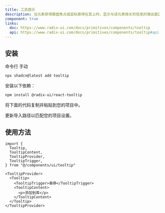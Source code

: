 ```yaml
---
title: 工具提示
description: 当元素获得键盘焦点或鼠标悬停在其上时，显示与该元素相关的信息的弹出窗口。
component: true
links:
  doc: https://www.radix-ui.com/docs/primitives/components/tooltip
  api: https://www.radix-ui.com/docs/primitives/components/tooltip#api-reference
---
```


<ComponentPreview name="tooltip-demo" description="一个工具提示组件." />

## 安装

<CodeTabs>

<TabsList>
  <TabsTrigger value="cli">命令行</TabsTrigger>
  <TabsTrigger value="manual">手动</TabsTrigger>
</TabsList>
<TabsContent value="cli">

```bash
npx shadcn@latest add tooltip
```

</TabsContent>

<TabsContent value="manual">

<Steps>

<Step>安装以下依赖：</Step>

```bash
npm install @radix-ui/react-tooltip
```

<Step>将下面的代码复制并粘贴到您的项目中。</Step>

<ComponentSource name="tooltip" />

<Step>更新导入路径以匹配您的项目设置。</Step>

</Steps>

</TabsContent>

</CodeTabs>

## 使用方法

```tsx
import {
  Tooltip,
  TooltipContent,
  TooltipProvider,
  TooltipTrigger,
} from "@/components/ui/tooltip"
```

```tsx
<TooltipProvider>
  <Tooltip>
    <TooltipTrigger>悬停</TooltipTrigger>
    <TooltipContent>
      <p>添加到库</p>
    </TooltipContent>
  </Tooltip>
</TooltipProvider>
```
